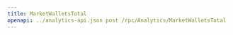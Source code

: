 ---
title: MarketWalletsTotal
openapi: ../analytics-api.json post /rpc/Analytics/MarketWalletsTotal
---

